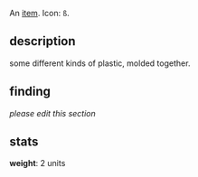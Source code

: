 {{FixTitle}}
An [[items|item]]. Icon: <code><nowiki>ß</nowiki></code>.

== description ==

some different kinds of plastic, molded together.

== finding ==

''please edit this section''

== stats ==

'''weight''': 2 units